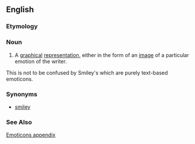 {{wikipedia}}
==English==
===Etymology===
{{blend|emotion|icon}}

===Noun===
{{en-noun-reg}} 
# A [[graphical]] [[representation]], either in the form of an [[image]] of a particular emotion of the writer.
This is not to be confused by Smiley's which are purely text-based emoticons.

===Synonyms===
*[[smiley]]

===See Also===
[[Wiktionary Appendix:Emoticons|Emoticons appendix]]
